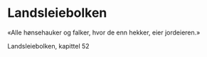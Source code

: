 
# Landsleiebolken

«Alle hønsehauker og falker, hvor de enn hekker, eier jordeieren.»

Landsleiebolken, kapittel 52 

<SubPages meta={meta} />